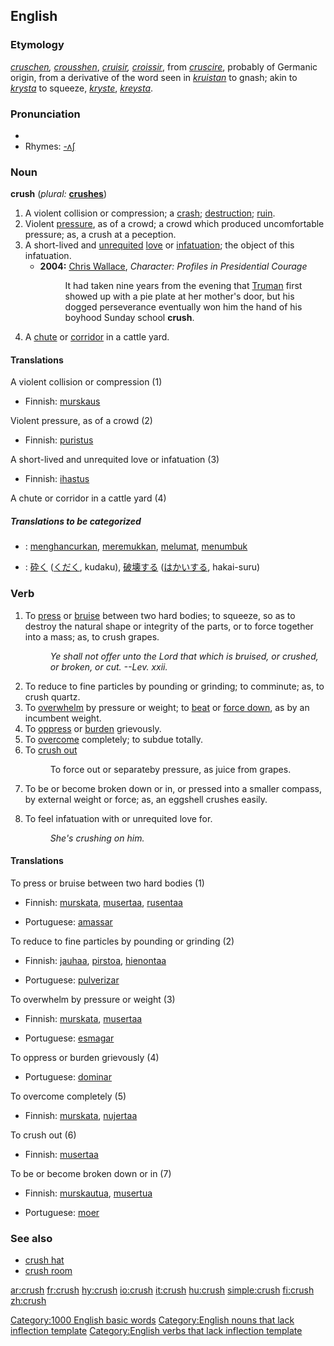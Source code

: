 ==English==

===Etymology===
{{OE.}} ''[[cruschen]], [[crousshen]]'', {{OF.}} ''[[cruisir]], [[croissir]]'', from {{LL.}} ''[[cruscire]]'', probably of Germanic origin, from a derivative of the word seen in {{Goth.}} ''[[kruistan]]'' to gnash; akin to {{Sw.}} ''[[krysta]]'' to squeeze, {{Dan.}} ''[[kryste]]'', {{Icel.}} ''[[kreysta]]''.

===Pronunciation===
*{{audio|en-us-crush.ogg|Audio (US)}}
*Rhymes: [[Rhymes:English:-ʌʃ|-ʌʃ]]

===Noun===
'''crush'''  (''plural:'' '''[[crushes]]''')

# A violent collision or compression; a [[crash]]; [[destruction]]; [[ruin]].
# Violent [[pressure]], as of a crowd; a crowd which produced uncomfortable pressure; as, a crush at a peception.
# A short-lived and [[unrequited]] [[love]] or [[infatuation]]; the object of this infatuation.
#*'''2004:''' [[w: Chris Wallace (journalist)|Chris Wallace]], ''Character:  Profiles in Presidential Courage''
#*:It had taken nine years from the evening that [[w:Harry Truman|Truman]] first showed up with a pie plate at her mother's door, but his dogged perseverance eventually won him the hand of his boyhood Sunday school '''crush'''.
# A [[chute]] or [[corridor]] in a cattle yard.

====Translations====
;A violent collision or compression (1)
{{top}}
*Finnish: [[murskaus]]
{{mid}}
{{bottom}}

;Violent pressure, as of a crowd (2)
{{top}}
*Finnish: [[puristus]]
{{mid}}
{{bottom}}

;A short-lived and unrequited love or infatuation (3)
{{top}}
*Finnish: [[ihastus]]
{{mid}}
{{bottom}}

;A chute or corridor in a cattle yard (4)
{{top}}
{{mid}}
{{bottom}}

=====Translations to be categorized=====
{{checktrans}}
{{top}}
*{{ttbc|Indonesian}}: [[hancur|menghancurkan]], [[remuk|meremukkan]], [[lumat|melumat]], [[tumbuk|menumbuk]]
{{mid}}
*{{ttbc|Japanese}}: [[砕く]] ([[くだく]], kudaku), [[破壊]]する ([[はかい]]する, hakai-suru)
{{bottom}}

===Verb===
{{en-verb|crush|es}}

# To [[press]] or [[bruise]] between two hard bodies; to squeeze, so as to destroy the natural shape or integrity of the parts, or to force together into a mass; as, to crush grapes.
#:''Ye shall not offer unto the Lord that which is bruised, or crushed, or broken, or cut. --Lev. xxii.''
# To reduce to fine particles by pounding or grinding; to comminute; as, to crush quartz.
# To [[overwhelm]] by pressure or weight; to [[beat]] or [[force down]], as by an incumbent weight.
# To [[oppress]] or [[burden]] grievously.
# To [[overcome]] completely; to subdue totally.
# To [[crush out]]
#:To force out or separateby pressure, as juice from grapes.
# {{intransitive}} To be or become broken down or in, or pressed into a smaller compass, by external weight or force; as, an eggshell crushes easily.
# To feel infatuation with or unrequited love for.
#: ''She's crushing on him.''

====Translations====
;To press or bruise between two hard bodies (1)
{{top}}
*Finnish: [[murskata]], [[musertaa]], [[rusentaa]]
{{mid}}
*Portuguese: [[amassar]]
{{bottom}}

;To reduce to fine particles by pounding or grinding (2)
{{top}}
*Finnish: [[jauhaa]], [[pirstoa]], [[hienontaa]]
{{mid}}
*Portuguese: [[pulverizar]]
{{bottom}}

;To overwhelm by pressure or weight (3)
{{top}}
*Finnish: [[murskata]], [[musertaa]]
{{mid}}
*Portuguese: [[esmagar]]
{{bottom}}

;To oppress or burden grievously (4)
{{top}}
*Portuguese: [[dominar]]
{{mid}}
{{bottom}}

;To overcome completely (5)
{{top}}
*Finnish: [[murskata]], [[nujertaa]]
{{mid}}
{{bottom}}

;To crush out (6)
{{top}}
*Finnish: [[musertaa]]
{{mid}}
{{bottom}}

;To be or become broken down or in (7)
{{top}}
*Finnish: [[murskautua]], [[musertua]]
{{mid}}
*Portuguese: [[moer]]
{{bottom}}

===See also===
*[[crush hat]]
*[[crush room]]

{{webster}}

[[Category:1000 English basic words]]
[[Category:English nouns that lack inflection template]]
[[Category:English verbs that lack inflection template]]

[[ar:crush]]
[[fr:crush]]
[[hy:crush]]
[[io:crush]]
[[it:crush]]
[[hu:crush]]
[[simple:crush]]
[[fi:crush]]
[[zh:crush]]